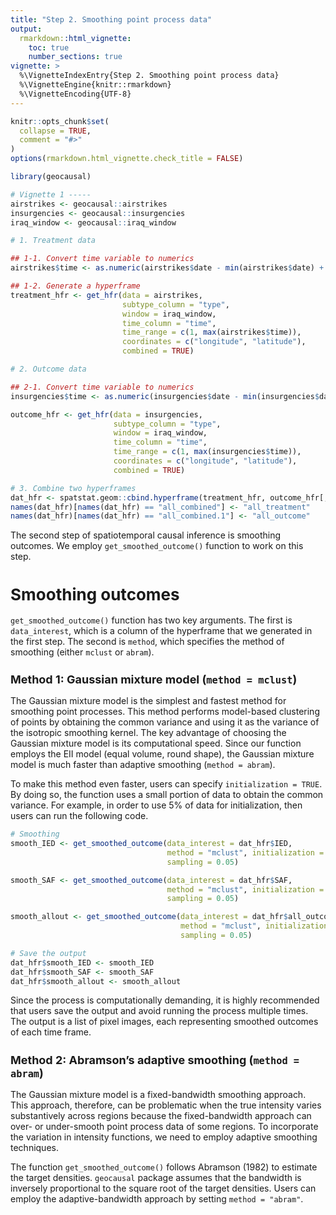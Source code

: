 ```yaml
---
title: "Step 2. Smoothing point process data"
output: 
  rmarkdown::html_vignette:
    toc: true
    number_sections: true
vignette: >
  %\VignetteIndexEntry{Step 2. Smoothing point process data}
  %\VignetteEngine{knitr::rmarkdown}
  %\VignetteEncoding{UTF-8}
---
```


<style type = "text/css">
h1.title {
  font-size: 30px;
}
h1 { /* Header 1 */
  font-size: 26px;
}
h2 { /* Header 2 */
    font-size: 18px;
}
h3 { /* Header 3 */
  font-size: 16px;
}
div#TOC li {
    list-style:none;
    background-image:none;
    background-repeat:none;
    background-position:0; 
}
</style>

```r
knitr::opts_chunk$set(
  collapse = TRUE,
  comment = "#>"
)
options(rmarkdown.html_vignette.check_title = FALSE)
```

```r
library(geocausal)
```

```r
# Vignette 1 -----
airstrikes <- geocausal::airstrikes
insurgencies <- geocausal::insurgencies
iraq_window <- geocausal::iraq_window

# 1. Treatment data

## 1-1. Convert time variable to numerics
airstrikes$time <- as.numeric(airstrikes$date - min(airstrikes$date) + 1)

## 1-2. Generate a hyperframe
treatment_hfr <- get_hfr(data = airstrikes,
                         subtype_column = "type",
                         window = iraq_window,
                         time_column = "time",
                         time_range = c(1, max(airstrikes$time)),
                         coordinates = c("longitude", "latitude"),
                         combined = TRUE)

# 2. Outcome data

## 2-1. Convert time variable to numerics
insurgencies$time <- as.numeric(insurgencies$date - min(insurgencies$date) + 1)

outcome_hfr <- get_hfr(data = insurgencies,
                       subtype_column = "type",
                       window = iraq_window,
                       time_column = "time",
                       time_range = c(1, max(insurgencies$time)),
                       coordinates = c("longitude", "latitude"),
                       combined = TRUE)

# 3. Combine two hyperframes
dat_hfr <- spatstat.geom::cbind.hyperframe(treatment_hfr, outcome_hfr[, -1])
names(dat_hfr)[names(dat_hfr) == "all_combined"] <- "all_treatment"
names(dat_hfr)[names(dat_hfr) == "all_combined.1"] <- "all_outcome"
```

The second step of spatiotemporal causal inference is smoothing outcomes. We employ `get_smoothed_outcome()` function to work on this step. 

# Smoothing outcomes

`get_smoothed_outcome()` function has two key arguments. The first is `data_interest`, which is a column of the hyperframe that we generated in the first step. The second is `method`, which specifies the method of smoothing (either `mclust` or `abram`).

## Method 1: Gaussian mixture model (`method = mclust`)

The Gaussian mixture model is the simplest and fastest method for smoothing point processes. This method performs model-based clustering of points by obtaining the common variance and using it as the variance of the isotropic smoothing kernel. The key advantage of choosing the Gaussian mixture model is its computational speed. Since our function employs the EII model (equal volume, round shape), the Gaussian mixture model is much faster than adaptive smoothing (`method = abram`).

To make this method even faster, users can specify `initialization = TRUE`. By doing so, the function uses a small portion of data to obtain the common variance. For example, in order to use 5% of data for initialization, then users can run the following code.

```r
# Smoothing
smooth_IED <- get_smoothed_outcome(data_interest = dat_hfr$IED,
                                   method = "mclust", initialization = TRUE,
                                   sampling = 0.05)

smooth_SAF <- get_smoothed_outcome(data_interest = dat_hfr$SAF,
                                   method = "mclust", initialization = TRUE,
                                   sampling = 0.05)

smooth_allout <- get_smoothed_outcome(data_interest = dat_hfr$all_outcome,
                                      method = "mclust", initialization = TRUE,
                                      sampling = 0.05)

# Save the output
dat_hfr$smooth_IED <- smooth_IED
dat_hfr$smooth_SAF <- smooth_SAF
dat_hfr$smooth_allout <- smooth_allout
```

Since the process is computationally demanding, it is highly recommended that users save the output and avoid running the process multiple times. The output is a list of pixel images, each representing smoothed outcomes of each time frame.

## Method 2: Abramson's adaptive smoothing (`method = abram`)

The Gaussian mixture model is a fixed-bandwidth smoothing approach. This approach, therefore, can be problematic when the true intensity varies substantively across regions because the fixed-bandwidth approach can over- or under-smooth point process data of some regions. To incorporate the variation in intensity functions, we need to employ adaptive smoothing techniques. 

The function `get_smoothed_outcome()` follows Abramson (1982) to estimate the target densities. `geocausal` package assumes that the bandwidth is inversely proportional to the square root of the target densities. Users can employ the adaptive-bandwidth approach by setting `method = "abram"`.
